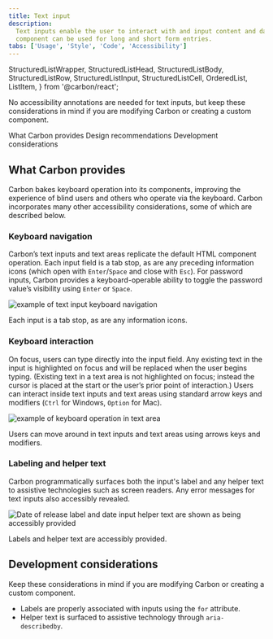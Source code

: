```yaml
---
title: Text input
description:
  Text inputs enable the user to interact with and input content and data. This
  component can be used for long and short form entries.
tabs: ['Usage', 'Style', 'Code', 'Accessibility']
---
```


  StructuredListWrapper,
  StructuredListHead,
  StructuredListBody,
  StructuredListRow,
  StructuredListInput,
  StructuredListCell,
  OrderedList,
  ListItem,
} from '@carbon/react';

<PageDescription>

No accessibility annotations are needed for text inputs, but keep these considerations in mind if you are modifying Carbon or creating a custom component.

</PageDescription>

<AnchorLinks>

<AnchorLink>What Carbon provides</AnchorLink>
<AnchorLink>Design recommendations</AnchorLink>
<AnchorLink>Development considerations</AnchorLink>

</AnchorLinks>

## What Carbon provides

Carbon bakes keyboard operation into its components, improving the experience of blind users and others who operate via the keyboard. Carbon incorporates many other accessibility considerations, some of which are described below.

### Keyboard navigation

Carbon’s text inputs and text areas replicate the default HTML component operation. Each input field is a tab stop, as are any preceding information icons (which open with `Enter`/`Space` and close with `Esc`). For password inputs, Carbon provides a keyboard-operable ability to toggle the password value’s visibility using `Enter` or `Space`.

<Row>
<Column colLg={8}>

![example of text input keyboard navigation](images/text-input-accessibility-1.png)

<Caption>
  Each input is a tab stop, as are any information icons.
</Caption>

</Column>
</Row>


### Keyboard interaction

On focus, users can type directly into the input field. Any existing text in the input is highlighted on focus and will be replaced when the user begins typing. (Existing text in a text area is not highlighted on focus; instead the cursor is placed at the start or the user’s prior point of interaction.) Users can interact inside text inputs and text areas using standard arrow keys and modifiers (`Ctrl` for Windows, `Option` for Mac).

<Row>
<Column colLg={8}>

![example of keyboard operation in text area](images/text-input-accessibility-2.png)

<Caption>
  Users can move around in text inputs and text areas using arrows keys and modifiers.
</Caption>

</Column>
</Row>

### Labeling and helper text

Carbon programmatically surfaces both the input's label and any helper text to assistive technologies such as screen readers. Any error messages for text inputs also accessibly revealed.

<Row>
<Column colLg={8}>

![Date of release label and date input helper text are shown as being accessibly provided](images/text-input-accessibility-3.png)

<Caption>
  Labels and helper text are accessibly provided.
</Caption>

</Column>
</Row>

## Development considerations

Keep these considerations in mind if you are modifying Carbon or creating a custom component.
- Labels are properly associated with inputs using the `for` attribute.
- Helper text is surfaced to assistive technology through `aria-describedby`.